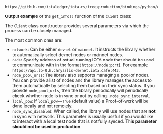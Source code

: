 
```python reference
https://github.com/iotaledger/iota.rs/tree/production/bindings/python/examples/01_get_info.py
```

**Output example** of the `get_info()` function of the `Client` class:

<GetInfoOutput />

<LoadBalancerHealthChecks />

The `Client` class constructor provides several parameters via which the process can be closely managed.

The most common ones are:

- `network`: Can be either `devnet` or `mainnet`. It instructs the library whether to automatically select devnet
  nodes or mainnet nodes.
- `node`: Specify address of actual running IOTA node that should be used to communicate with in the format
  `https://node:port`). For example: `https://api.lb-0.h.chrysalis-devnet.iota.cafe:443`.
- `node_pool_urls`: The library also supports managing a pool of nodes. You can provide a list of nodes and the
  library manages the access to them automatically by selecting them based on their sync status. If you provide
  `node_pool_urls`, then the library periodically will periodically check whether node is in sync or not by calling
  `.node_sync_interval`.
- `local_pow`: If `local_pow==True` (default value) a Proof-of-work will be done locally and not remotely.
- `node_sync_disabled`: When called, the library will use nodes that are **not** in sync with network. This
  parameter is usually useful if you would like to interact with a local test node that is not fully synced. **This
  parameter should not be used in production**.
